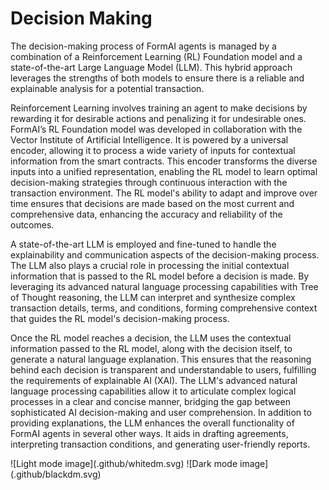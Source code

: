 # Decision Making

The decision-making process of FormAI agents is managed by a combination of a Reinforcement Learning (RL) Foundation model and a state-of-the-art Large Language Model (LLM). This hybrid approach leverages the strengths of both models to ensure there is a reliable and explainable analysis for a potential transaction.

Reinforcement Learning involves training an agent to make decisions by rewarding it for desirable actions and penalizing it for undesirable ones. FormAI’s RL Foundation model was developed in collaboration with the Vector Institute of Artificial Intelligence. It is powered by a universal encoder, allowing it to process a wide variety of inputs for contextual information from the smart contracts. This encoder transforms the diverse inputs into a unified representation, enabling the RL model to learn optimal decision-making strategies through continuous interaction with the transaction environment. The RL model's ability to adapt and improve over time ensures that decisions are made based on the most current and comprehensive data, enhancing the accuracy and reliability of the outcomes.

A state-of-the-art LLM is employed and fine-tuned to handle the explainability and communication aspects of the decision-making process. The LLM also plays a crucial role in processing the initial contextual information that is passed to the RL model before a decision is made. By leveraging its advanced natural language processing capabilities with Tree of Thought reasoning, the LLM can interpret and synthesize complex transaction details, terms, and conditions, forming comprehensive context that guides the RL model's decision-making process.

Once the RL model reaches a decision, the LLM uses the contextual information passed to the RL model, along with the decision itself, to generate a natural language explanation. This ensures that the reasoning behind each decision is transparent and understandable to users, fulfilling the requirements of explainable AI (XAI). The LLM's advanced natural language processing capabilities allow it to articulate complex logical processes in a clear and concise manner, bridging the gap between sophisticated AI decision-making and user comprehension. In addition to providing explanations, the LLM enhances the overall functionality of FormAI agents in several other ways. It aids in drafting agreements, interpreting transaction conditions, and generating user-friendly reports.

<div className="theme-toggle">
  ![Light mode image](.github/whitedm.svg)
  ![Dark mode image](.github/blackdm.svg)
</div>
